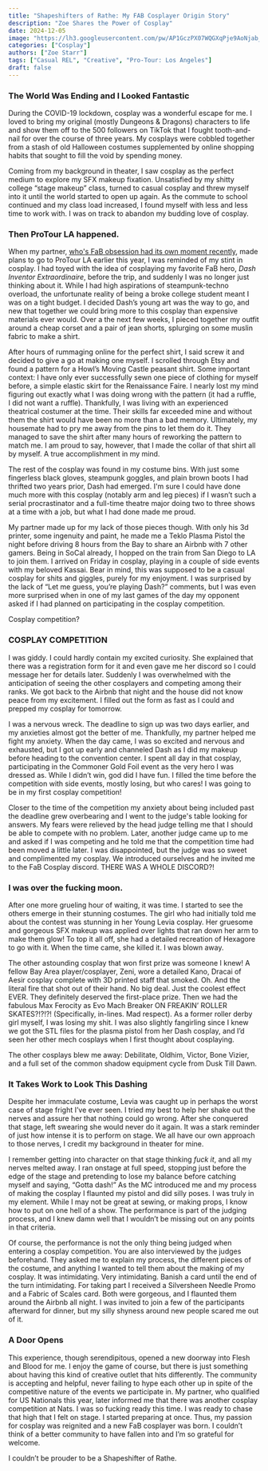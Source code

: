 ```yaml
---
title: "Shapeshifters of Rathe: My FAB Cosplayer Origin Story"
description: "Zoe Shares the Power of Cosplay"
date: 2024-12-05
image: "https://lh3.googleusercontent.com/pw/AP1GczPX07WQGXqPje9AoNjab_hRbCoxF4Lfn6mEVJEcdJzHPRpoWX1wKpggAEekbN4qpCXmH99FVlPLKkhok6XvnZV7KCVV2Wv0cYP__r2bz5C9yZUj_BCOFJpE5JLj1jToUD4GUS-PC327CQaW-dBDANob0Q=w828-h622-s-no?authuser=0"
categories: ["Cosplay"]
authors: ["Zoe Starr"]
tags: ["Casual REL", "Creative", "Pro-Tour: Los Angeles"]
draft: false
---
```


 ###  The World Was Ending and I Looked Fantastic
During the COVID-19 lockdown, cosplay was a wonderful escape for me. I loved to bring my original (mostly Dungeons & Dragons) characters to life and show them off to the 500 followers on TikTok that I fought tooth-and-nail for over the course of three years. My cosplays were cobbled together from a stash of old Halloween costumes supplemented by online shopping habits that sought to fill the void by spending money. 

Coming from my background in theater, I saw cosplay as the perfect medium to explore my SFX makeup fixation. Unsatisfied by my shitty college “stage makeup” class, turned to casual cosplay and threw myself into it until the world started to open up again. As the commute to school continued and my class load increased, I found myself with less and less time to work with. I was on track to abandon my budding love of cosplay.

### Then ProTour LA happened.

When my partner, [who's FaB obsession had its own moment recently](https://overpit.ch/tournament_report-aurora), made plans to go to ProTour LA earlier this year, I was reminded of my stint in cosplay.  I had toyed with the idea of cosplaying my favorite FaB hero, *Dash Inventor Extraordinaire*, before the trip, and suddenly I was no longer just thinking about it. While I had high aspirations of steampunk-techno overload, the unfortunate reality of being a broke college student meant I was on a tight budget. I decided Dash’s young art was the way to go, and new that together we could bring more to this cosplay than expensive materials ever would. Over a the next few weeks, I pieced together my outfit around a cheap corset and a pair of jean shorts, splurging on some muslin fabric to make a shirt.

After hours of rummaging online for the perfect shirt, I said screw it and decided to give a go at making one myself. I scrolled through Etsy and found a pattern for a Howl’s Moving Castle peasant shirt. Some important context: I have only ever successfully sewn one piece of clothing for myself before, a simple elastic skirt for the Renaissance Faire. I nearly lost my mind figuring out exactly what I was doing wrong with the pattern (it had a ruffle, I did not want a ruffle). Thankfully, I was living with an experienced theatrical costumer at the time. Their skills far exceeded mine and without them the shirt would have been no more than a bad memory. Ultimately, my housemate had to pry me away from the pins to let them do it. They managed to save the shirt after many hours of reworking the pattern to match me. I am proud to say, however, that I made the collar of that shirt all by myself. A true accomplishment in my mind.  

The rest of the cosplay was found in my costume bins. With just some fingerless black gloves, steampunk goggles, and plain brown boots I had thrifted two years prior, Dash had emerged. I'm sure I could have done much more with this cosplay (notably arm and leg pieces) if I wasn’t such a serial procrastinator and a full-time theatre major doing two to three shows at a time with a job, but what I had done made me proud. 

My partner made up for my lack of those pieces though. With only his 3d printer, some ingenuity and paint, he made me a Teklo Plasma Pistol the night before driving 8 hours from the Bay to share an Airbnb with 7 other gamers. Being in SoCal already, I hopped on the train from San Diego to LA to join them. I arrived on Friday in cosplay, playing in a couple of side events with my beloved Kassai. Bear in mind, this was supposed to be a casual cosplay for shits and giggles, purely for my enjoyment. I was surprised by the lack of “Let me guess, you’re playing Dash?” comments, but I was even more surprised when in one of my last games of the day my opponent asked if I had planned on participating in the cosplay competition. 

Cosplay competition?

### COSPLAY COMPETITION

I was giddy. I could hardly contain my excited curiosity. She explained that there was a registration form for it and even gave me her discord so I could message her for details later. Suddenly I was overwhelmed with the anticipation of seeing the other cosplayers and competing among their ranks. We got back to the Airbnb that night and the house did not know peace from my excitement. I filled out the form as fast as I could and prepped my cosplay for tomorrow. 

I was a nervous wreck. The deadline to sign up was two days earlier, and my anxieties almost got the better of me. Thankfully, my partner helped me fight my anxiety. When the day came, I was so excited and nervous and exhausted, but I got up early and channeled Dash as I did my makeup before heading to the convention center. I spent all day in that cosplay, participating in the Commoner Gold Foil event as the very hero I was dressed as. While I didn’t win, god did I have fun. I filled the time before the competition with side events, mostly losing, but who cares! I was going to be in my first cosplay competition!

Closer to the time of the competition my anxiety about being included past the deadline grew overbearing and I went to the judge's table looking for answers. My fears were relieved by the head judge telling me that I should be able to compete with no problem. Later, another judge came up to me and asked if I was competing and he told me that the competition time had been moved a little later. I was disappointed, but the judge was so sweet and complimented my cosplay. We introduced ourselves and he invited me to the FaB Cosplay discord. THERE WAS A WHOLE DISCORD?!

### I was over the fucking moon. 

After one more grueling hour of waiting, it was time. I started to see the others emerge in their stunning costumes. The girl who had initially told me about the contest was stunning in her Young Levia cosplay. Her gruesome and gorgeous SFX makeup was applied over lights that ran down her arm to make them glow! To top it all off, she had a detailed recreation of Hexagore to go with it. When the time came, she killed it. I was blown away. 

The other astounding cosplay that won first prize was someone I knew! A fellow Bay Area player/cosplayer, Zeni, wore a detailed Kano, Dracai of Aesir cosplay complete with 3D printed staff that smoked. Oh. And the literal fire that shot out of their hand. No big deal. Just the coolest effect EVER. They definitely deserved the first-place prize. Then we had the fabulous Max Ferocity as Evo Mach Breaker ON FREAKIN’ ROLLER SKATES?!?!?! (Specifically, in-lines. Mad respect). As a former roller derby girl myself, I was losing my shit. I was also slightly fangirling since I knew we got the STL files for the plasma pistol from her Dash cosplay, and I’d seen her other mech cosplays when I first thought about cosplaying. 

The other cosplays blew me away: Debilitate, Oldhim, Victor, Bone Vizier, and a full set of the common shadow equipment cycle from Dusk Till Dawn. 

### It Takes Work to Look This Dashing

Despite her immaculate costume, Levia was caught up in perhaps the worst case of stage fright I’ve ever seen. I tried my best to help her shake out the nerves and assure her that nothing could go wrong. After she conquered that stage, left swearing she would never do it again. It was a stark reminder of just how intense it is to perform on stage. We all have our own approach to those nerves, I credit my background in theater for mine. 

I remember getting into character on that stage thinking *fuck it*, and all my nerves melted away. I ran onstage at full speed, stopping just before the edge of the stage and pretending to lose my balance before catching myself and saying, “Gotta dash!” As the MC introduced me and my process of making the cosplay I flaunted my pistol and did silly poses. I was truly in my element. While I may not be great at sewing, or making props, I know how to put on one hell of a show. The performance is part of the judging process, and I knew damn well that I wouldn’t be missing out on any points in that criteria. 

Of course, the performance is not the only thing being judged when entering a cosplay competition. You are also interviewed by the judges beforehand. They asked me to explain my process, the different pieces of the costume, and anything I wanted to tell them about the making of my cosplay. It was intimidating. Very intimidating. Banish a card until the end of the turn intimidating. For taking part I received a Silversheen Needle Promo and a Fabric of Scales card. Both were gorgeous, and I flaunted them around the Airbnb all night. I was invited to join a few of the participants afterward for dinner, but my silly shyness around new people scared me out of it. 

### A Door Opens

This experience, though serendipitous, opened a new doorway into Flesh and Blood for me. I enjoy the game of course, but there is just something about having this kind of creative outlet that hits differently. The community is accepting and helpful, never failing to hype each other up in spite of the competitive nature of the events we participate in. My partner, who qualified for US Nationals this year, later informed me that there was another cosplay competition at Nats. I was so fucking ready this time. I was ready to chase that high that I felt on stage. I started preparing at once. Thus, my passion for cosplay was reignited and a new FaB cosplayer was born. I couldn’t think of a better community to have fallen into and I’m so grateful for welcome. 

I couldn’t be prouder to be a Shapeshifter of Rathe.
